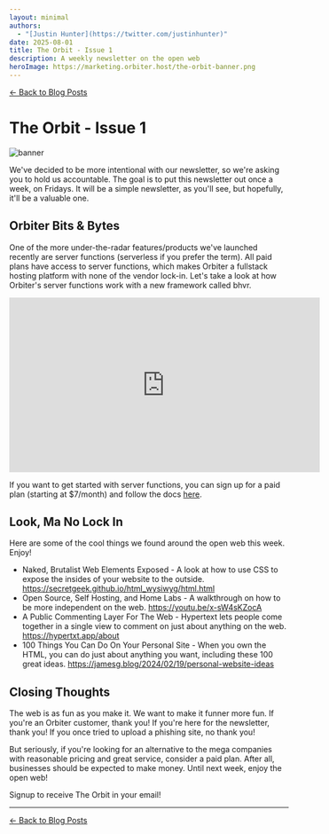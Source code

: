 ```yaml
---
layout: minimal
authors:
  - "[Justin Hunter](https://twitter.com/justinhunter)"
date: 2025-08-01
title: The Orbit - Issue 1
description: A weekly newsletter on the open web
heroImage: https://marketing.orbiter.host/the-orbit-banner.png
---
```



[← Back to Blog Posts](/blog)

# The Orbit - Issue 1

![banner](https://marketing.orbiter.host/the-orbit-banner.png)

We've decided to be more intentional with our newsletter, so we're asking you to hold us accountable. The goal is to put this newsletter out once a week, on Fridays. It will be a simple newsletter, as you'll see, but hopefully, it'll be a valuable one.

## Orbiter Bits & Bytes

One of the more under-the-radar features/products we've launched recently are server functions (serverless if you prefer the term). All paid plans have access to server functions, which makes Orbiter a fullstack hosting platform with none of the vendor lock-in. Let's take a look at how Orbiter's server functions work with a new framework called bhvr.

<iframe width="560" height="315" src="https://www.youtube.com/embed/YWlXcZlqrfA?si=kg5cUNF2B42KbyLV" title="YouTube video player" frameborder="0" allow="accelerometer; autoplay; clipboard-write; encrypted-media; gyroscope; picture-in-picture; web-share" referrerpolicy="strict-origin-when-cross-origin" allowfullscreen></iframe>

If you want to get started with server functions, you can sign up for a paid plan (starting at $7/month) and follow the docs [here](/functions).

## Look, Ma No Lock In

Here are some of the cool things we found around the open web this week. Enjoy!

- Naked, Brutalist Web Elements Exposed - A look at how to use CSS to expose the insides of your website to the outside. https://secretgeek.github.io/html_wysiwyg/html.html
- Open Source, Self Hosting, and Home Labs - A walkthrough on how to be more independent on the web. https://youtu.be/x-sW4sKZocA
- A Public Commenting Layer For The Web - Hypertext lets people come together in a single view to comment on just about anything on the web. https://hypertxt.app/about
- 100 Things You Can Do On Your Personal Site - When you own the HTML, you can do just about anything you want, including these 100 great ideas. https://jamesg.blog/2024/02/19/personal-website-ideas

## Closing Thoughts

The web is as fun as you make it. We want to make it funner more fun. If you're an Orbiter customer, thank you! If you're here for the newsletter, thank you! If you once tried to upload a phishing site, no thank you!

But seriously, if you're looking for an alternative to the mega companies with reasonable pricing and great service, consider a paid plan. After all, businesses should be expected to make money.
Until next week, enjoy the open web!

<div className="flex items-center flex-col gap-2 justify-center">
	<p className="font-bold">Signup to receive The Orbit in your email!</p>
	<NewsletterForm />
</div>

---

[← Back to Blog Posts](/blog)
